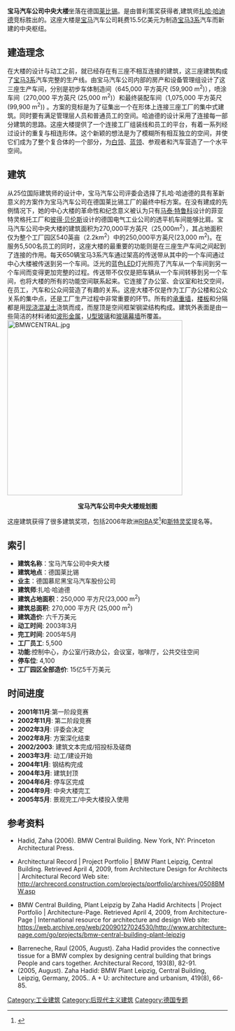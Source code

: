 {{Infobox building
| building_name       = [[宝马|宝马]]汽车公司中央大楼
| native_building_name= BMW Central Building {{en icon}}<br>BMW Werk Leipzig–Zentralgebäude{{de icon}}
| image               = [[Image:BMW_Leipzig.JPG|400px]]
| caption             = 宝马汽车公司中央大楼
| building_type       = 工业建筑
| architectural_style = 解构主义建筑
| structural_system   = 钢筋混凝土、钢结构
| cost                = 60,000,000美元
| location            = 德国[[莱比锡|莱比锡]]
| coordinates         = {{coord|51.40812|12.44346|type:landmark_region:DE|display=inline,title}}
| start_date          = 2003年3月
| completion_date     = 2005年5月
| architect           = [[扎哈·哈迪德|扎哈·哈迪德]]
| structural_engineer = AGP Arge Gesamtplanung, IFB Stuttgart

}}

'''宝马汽车公司中央大楼'''坐落在德国[[莱比锡|莱比锡]]。是由普利策奖获得者,建筑师[[扎哈·哈迪德|扎哈·哈迪德]]竞标胜出的。这座大楼是[[宝马|宝马]]汽车公司耗费15.5亿美元为制造[[BMW_3系列|宝马3系]]汽车而新建的中央枢纽{{ref|web2}}{{ref|archrec}}。

==建造理念==
在大楼的设计与动工之前，就已经存在有三座不相互连接的建筑，这三座建筑构成了[[BMW_3系列|宝马3系]]汽车完整的生产线。由宝马汽车公司内部的房产和设备管理组设计了这三座生产车间，分别是初步车体制造间（645,000 平方英尺 (59,900 m<sup>2</sup>)），喷涂车间（270,000 平方英尺 (25,000 m<sup>2</sup>)）和最终装配车间（1,075,000 平方英尺 (99,900 m<sup>2</sup>)){{ref|archrec}} 。方案的竞标是为了征集出一个在形体上连接三座工厂的集中式建筑。同时要有满足管理层人员和普通员工的空间。哈迪德的设计采用了连接每一部分建筑的思路。这座大楼提供了一个连接工厂组装线和员工的平台，有着一系列经过设计的重复与相连形体。这个新颖的想法是为了模糊所有相互独立的空间，并使它们成为了整个复合体的一个部分，为[[白领|白领]]、[[蓝领|蓝领]]、参观者和汽车营造了一个水平空间。

==建筑==
从25位国际建筑师的设计中{{ref|archrec}}，宝马汽车公司评委会选择了扎哈·哈迪德的具有革新意义的方案作为宝马汽车公司在德国莱比锡工厂的最终中标方案。在没有建成的先例情况下，她的中心大楼的革命性和纪念意义被认为只有[[马泰·特鲁科|马泰·特鲁科]]设计的菲亚特灵格托工厂和[[彼得·贝伦斯|彼得·贝伦斯]]{{ref|archrec}}设计的德国电气工业公司的透平机车间能够比肩。宝马汽车公司中央大楼的建筑面积为270,000平方英尺（25,000m<sup>2</sup>），其占地面积仅为整个工厂园区540英亩（2.2km<sup>2</sup>）{{ref|book}}中的250,000平方英尺(23,000 m<sup>2</sup>)。在服务5,500名员工的同时，这座大楼的最重要的功能则是在三座生产车间之间起到了连接的作用。每天650辆宝马3系汽车{{ref|archrec}}通过架高的传送带从其中的一个车间通过中心大楼被传送到另一个车间。泛光的蓝色[[LED|LED]]灯光照亮了汽车从一个车间到另一个车间而变得更加完整的过程。传送带不仅仅是把车辆从一个车间转移到另一个车间，也将大楼的所有的功能空间联系起来。它连接了办公室、会议室和社交空间，在员工，汽车和公众间营造了有趣的关系{{ref|archrec}}。这座大楼不仅是作为工厂办公楼和公众关系的集中点，还是工厂生产过程中非常重要的环节。所有的[[承重墙|承重墙]]，[[楼板|楼板]]和分隔都是用[[现浇混凝土|现浇混凝土]]浇筑而成，而屋顶是空间框架钢梁结构构成{{ref|book}}。建筑外表面是由一些简洁的材料诸如[[波形金属|波形金属]]，[[U型玻璃|U型玻璃]]和[[玻璃幕墙|玻璃幕墙]]所覆盖{{ref|book}}。
{{boxboxtop||right}}[[File:BMWCENTRAL.jpg|400px]]
<center>'''宝马汽车公司中央大楼规划图'''</center>
{{boxboxbottom}}
这座建筑获得了很多建筑奖项，包括2006年欧洲[[RIBA|RIBA]]奖<ref>{{citeweb|url=http://www.e-architect.co.uk/awards/riba_awards_2005.htm|title=RIBA Awards|publisher=e-architects|accessdate=2009-09-21|archive-date=2009-09-14|archive-url=https://web.archive.org/web/20090914061920/http://e-architect.co.uk/awards/riba_awards_2005.htm|dead-url=no}}</ref>和[[斯特灵奖|斯特灵奖]]提名等。
==索引==
*'''建筑名称'''：宝马汽车公司中央大楼
*'''建筑地点'''：德国莱比锡
*'''业主'''：德国慕尼黑宝马汽车股份公司
*'''建筑师''':扎哈·哈迪德
*'''建筑占地面积'''：250,000 平方尺(23,000 m<sup>2</sup>)
*'''建筑总面积''': 270,000 平方尺 (25,000 m<sup>2</sup>)
*'''建筑造价''': 六千万美元
*'''动工时间''': 2003年3月
*'''完工时间''': 2005年5月
*'''工厂员工''': 5,500
*'''功能''':控制中心，办公室/行政办公，会议室，咖啡厅，公共交往空间 
*'''停车位''': 4,100
*'''工厂园区全部造价''': 15亿5千万美元
{{ref|book}}{{ref|archrec}}
==时间进度==
*'''2001年11月''':第一阶段竞赛 
*'''2002年11月''': 第二阶段竞赛
*'''2002年3月''': 评委会决定
*'''2002年8月''': 方案深化结束 
*'''2002/2003''': 建筑文本完成/招投标及磋商
*'''2003年3月''': 动工/建设开始
*'''2004年1月''': 钢结构完成
*'''2004年3月''': 建筑封顶
*'''2004年6月''': 停车区完成
*'''2004年9月''': 中央大楼完工
*'''2005年5月''': 景观完工/中央大楼投入使用
{{ref|book}}
==参考资料==
{{reflist|2}}
*{{note|book}}Hadid, Zaha (2006). BMW Central Building. New York, NY: Princeton Architectural Press. 
*{{note|archrec}}Architectural Record | Project Portfolio | BMW Plant Leipzig, Central Building. Retrieved April 4, 2009, from Architecture Design for Architects | Architectural Record Web site: http://archrecord.construction.com/projects/portfolio/archives/0508BMW.asp{{Wayback|url=http://archrecord.construction.com/projects/portfolio/archives/0508BMW.asp |date=20090601072212 }}
*{{note|web2}}BMW Central Building, Plant Leipzig by Zaha Hadid Architects | Project Portfolio | Architecture-Page. Retrieved April 4, 2009, from Architecture-Page | International resource for architecture and design Web site: https://web.archive.org/web/20090127024530/http://www.architecture-page.com/go/projects/bmw-central-building-plant-leipzig
*Barreneche, Raul (2005, August). Zaha Hadid provides the connective tissue for a BMW complex by designing central building that brings People and cars together. Architectural Record, 193(8), 82-91.
*(2005, August). Zaha Hadid: BMW Plant Leipzig, Central Building, Leipzig, Germany, 2005.. A + U: architecture and urbanism, 419(8), 66-85.

[[Category:工业建筑|Category:工业建筑]]
[[Category:后现代主义建筑|Category:后现代主义建筑]]
[[Category:德国专题|Category:德国专题]]